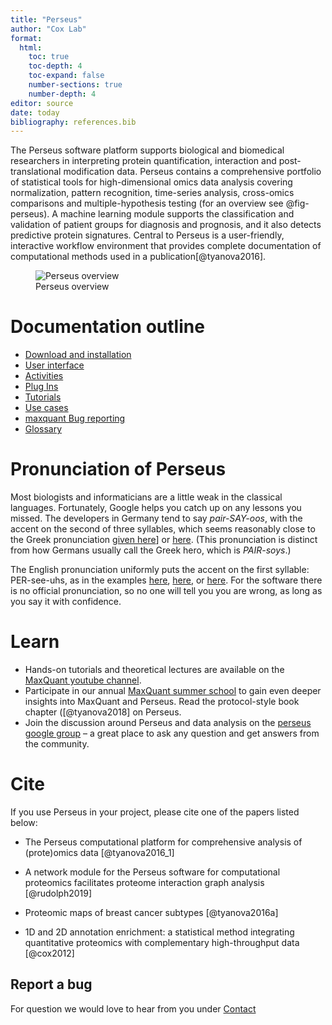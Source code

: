 ```yaml
---
title: "Perseus"
author: "Cox Lab"
format: 
  html:
    toc: true
    toc-depth: 4
    toc-expand: false
    number-sections: true
    number-depth: 4
editor: source
date: today
bibliography: references.bib
---
```


The Perseus software platform supports biological and biomedical researchers in interpreting protein quantification, interaction and post-translational modification data. Perseus contains a comprehensive portfolio of statistical tools for high-dimensional omics data analysis covering normalization, pattern recognition, time-series analysis, cross-omics comparisons and multiple-hypothesis testing (for an overview see @fig-perseus). A machine learning module supports the classification and validation of patient groups for diagnosis and prognosis, and it also detects predictive protein signatures. Central to Perseus is a user-friendly, interactive workflow environment that provides complete documentation of computational methods used in a publication[@tyanova2016].

![Perseus overview](Figures/perseus_figure1.jpg){#fig-perseus}

# Documentation outline

-   [Download and installation](perseus_download_guide.html)
-   [User interface](perseus_user_intereface.html)
-   [Activities](perseus_activities.html)
-   [Plug Ins](docs/perseus_plugins.html)
-   [Tutorials](docs/docs/perseus_tutorials.html)
-   [Use cases](docs/perseus_usecases.html)
-   [maxquant Bug reporting](https://github.com/cox-labs/CoxLab_Bug_Reporting)
-   [Glossary](docs/Glossary.html)


# Pronunciation of Perseus

Most biologists and informaticians are a little weak in the classical languages. Fortunately, Google helps you catch up on any lessons you missed. The developers in Germany tend to say _pair-SAY-oos_, with the accent on the second of three syllables, which seems reasonably close to the Greek pronunciation [given here](http://www.greek-gods.info/greek-heroes/sounds/perseus_greek.mp3)] or [here](http://www.youtube.com/watch?v=Uhtz6nCGXcM).
(This pronunciation is distinct from how Germans usually call the Greek hero, which is _PAIR-soys_.)

The English pronunciation uniformly puts the accent on the first syllable: PER-see-uhs, as in the examples [here](http://www.oxforddictionaries.com/pronounce/english/Perseus), [here](http://www.greek-gods.info/greek-heroes/sounds/perseus_english.mp3), or [here](http://www.youtube.com/watch?v=Uo96zYcmE0Q). For the software there is no official pronunciation, so no one will tell you you are wrong, as long as you say it with confidence.


# Learn

-   Hands-on tutorials and theoretical lectures are available on the [MaxQuant youtube channel](https://www.youtube.com/channel/UCKYzYTm1cnmc0CFAMhxDO8w).
-   Participate in our annual [MaxQuant summer school](http://summerschool.maxquant.de) to gain even deeper insights into MaxQuant and Perseus. Read the protocol-style book chapter ([@tyanova2018] on Perseus.
-   Join the discussion around Perseus and data analysis on the [perseus google group](https://groups.google.com/g/perseus-list) -- a great place to ask any question and get answers from the community.

# Cite

If you use Perseus in your project, please cite one of the papers listed below:

-   The Perseus computational platform for comprehensive analysis of (prote)omics data [@tyanova2016_1]

-   A network module for the Perseus software for computational proteomics facilitates proteome interaction graph analysis [@rudolph2019]

-   Proteomic maps of breast cancer subtypes [@tyanova2016a]

-   1D and 2D annotation enrichment: a statistical method integrating quantitative proteomics with complementary high-throughput data [@cox2012]

## Report a bug

For question we would love to hear from you under [Contact](contact.html)
